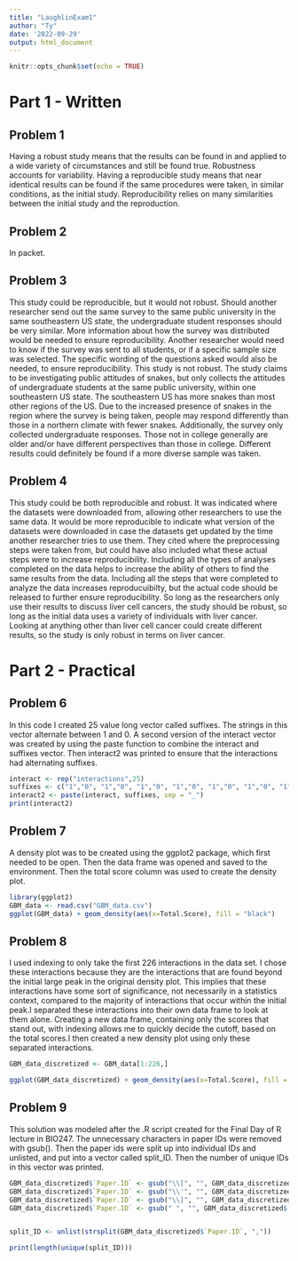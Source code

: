 ---
title: "LaughlinExam1"
author: "Ty"
date: '2022-09-29'
output: html_document
---

```{r setup, include=FALSE}
knitr::opts_chunk$set(echo = TRUE)
```
# Part 1 - Written

## Problem 1

Having a robust study means that the results can be found in and applied to a wide variety of circumstances and still be found true. Robustness accounts for variability. Having a reproducible study means that near identical results can be found if the same procedures were taken, in similar conditions, as the initial study. Reproducibility relies on many similarities between the initial study and the reproduction.

## Problem 2

In packet.

## Problem 3

This study could be reproducible, but it would not robust. Should another researcher send out the same survey to the same public university in the same southeastern US state, the undergraduate student responses should be very similar. More information about how the survey was distributed would be needed to ensure reproducibility. Another researcher would need to know if the survey was sent to all students, or if a specific sample size was selected. The specific wording of the questions asked would also be needed, to ensure reproducibility. This study is not robust. The study claims to be investigating public attitudes of snakes, but only collects the attitudes of undergraduate students at the same public university, within one southeastern US state. The southeastern US has more snakes than most other regions of the US. Due to the increased presence of snakes in the region where the survey is being taken, people may respond differently than those in a northern climate with fewer snakes. Additionally, the survey only collected undergraduate responses. Those not in college generally are older and/or have different perspectives than those in college. Different results could definitely be found if a more diverse sample was taken.

## Problem 4

This study could be both reproducible and robust. It was indicated where the datasets were downloaded from, allowing other researchers to use the same data. It would be more reproducible to indicate what version of the datasets were downloaded in case the datasets get updated by the time another researcher tries to use them. They cited where the preprocessing steps were taken from, but could have also included what these actual steps were to increase reproducibility. Including all the types of analyses completed on the data helps to increase the ability of others to find the same results from the data. Including all the steps that were completed to analyze the data increases reproducuibilty, but the actual code should be released to further ensure reproducibility. So long as the researchers only use their results to discuss liver cell cancers, the study should be robust, so long as the initial data uses a variety of individuals with liver cancer. Looking at anything other than liver cell cancer could create different results, so the study is only robust in terms on liver cancer.


# Part 2 - Practical

## Problem 6
In this code I created 25 value long vector called suffixes. The strings in this vector alternate between 1 and 0. A second version of the interact vector was created by using the paste function to combine the interact and suffixes vector. Then interact2 was printed to ensure that the interactions had alternating suffixes.
```{r cars}
interact <- rep("interactions",25)
suffixes <- c("1","0", "1","0", "1","0", "1","0", "1","0", "1","0", "1","0", "1","0", "1","0", "1","0", "1","0", "1","0", "1")
interact2 <- paste(interact, suffixes, sep = "_")
print(interact2)
```

## Problem 7

A density plot was to be created using the ggplot2 package, which first needed to be open. Then the data frame was opened and saved to the environment. Then the total score column was used to create the density plot.
```{r}
library(ggplot2)
GBM_data <- read.csv("GBM_data.csv")
ggplot(GBM_data) + geom_density(aes(x=Total.Score), fill = "black")
```

## Problem 8

I used indexing to only take the first 226 interactions in the data set. I chose these interactions because they are the interactions that are found beyond the initial large peak in the original density plot. This implies that these interactions have some sort of significance, not necessarily in a statistics context, compared to the majority of interactions that occur within the initial peak.I separated these interactions into their own data frame to look at them alone. Creating a new data frame, containing only the scores that stand out, with indexing allows me to quickly decide the cutoff, based on the total scores.I then created a new density plot using only these separated interactions.
```{r}
GBM_data_discretized <- GBM_data[1:226,]

ggplot(GBM_data_discretized) + geom_density(aes(x=Total.Score), fill = "black")
```

## Problem 9

This solution was modeled after the .R script created for the Final Day of R lecture in BIO247. The unnecessary characters in paper IDs were removed with gsub(). Then the paper ids were split up into individual IDs and unlisted, and put into a vector called split_ID. Then the number of unique IDs in this vector was printed.

```{r}
GBM_data_discretized$`Paper.ID` <- gsub("\\[", "", GBM_data_discretized$`Paper.ID`)
GBM_data_discretized$`Paper.ID` <- gsub("\\'", "", GBM_data_discretized$`Paper.ID`)
GBM_data_discretized$`Paper.ID` <- gsub("\\]", "", GBM_data_discretized$`Paper.ID`)
GBM_data_discretized$`Paper.ID` <- gsub(" ", "", GBM_data_discretized$`Paper.ID`)


split_ID <- unlist(strsplit(GBM_data_discretized$`Paper.ID`, ","))

print(length(unique(split_ID)))

```